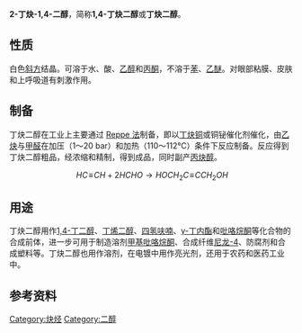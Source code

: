 {{chembox
| Name = 2-丁炔-1,4-二醇
| NameEn = 1,4-Butynediol
| Reference =<ref>[http://www.chemicalland21.com/industrialchem/solalc/1,4-BUTYNEDIOL.htm 1,4-Butynediol at chemicalland21.com]</ref>
| ImageFile = Butynediol.png
| ImageSize = 150px
| ImageName = 2-丁炔-1,4-二醇
| IUPACName = But-2-yne-1,4-diol
| OtherNames = 1,4-丁炔二醇<br />丁炔二醇<br />1,4-二羟基丁炔
|Section1={{Chembox Identifiers
| ChemSpiderID_Ref = {{chemspidercite|correct|chemspider}}
| ChEBI_Ref = {{ebicite|correct|EBI}}
| ChEBI = 16413
| ChemSpiderID = 7775
| KEGG_Ref = {{keggcite|correct|kegg}}
| KEGG = C02497
| InChI = 1/C4H6O2/c5-3-1-2-4-6/h5-6H,3-4H2
| InChIKey = DLDJFQGPPSQZKI-UHFFFAOYAT
| StdInChI_Ref = {{stdinchicite|correct|chemspider}}
| StdInChI = 1S/C4H6O2/c5-3-1-2-4-6/h5-6H,3-4H2
| StdInChIKey_Ref = {{stdinchicite|correct|chemspider}}
| StdInChIKey = DLDJFQGPPSQZKI-UHFFFAOYSA-N
| CASNo_Ref = {{cascite|correct|CAS}}
| CASNo = 110-65-6
| SMILES = OCC#CCO
  }}
|Section2 = {{Chembox Properties
|   Formula = C<sub>4</sub>H<sub>6</sub>O<sub>2</sub>
|   MolarMass = 86.09
|   Density = 1.2 g/cm³
|   Appearance = 无色固体
|   MeltingPt = 52-55 °C
|   BoilingPt = 238 °C
|   VaporPressure = ＜10 Pa (20 °C)<ref name="BGIA GESTIS">{{GESTIS|ZVG=29180|CAS=110-65-6|Datum=17.09.2007}}</ref>
|   Solubility = 3740 g·l<sup>−1</sup> (20 °C)<ref name="BGIA GESTIS" />
|   SolOther = 易溶于乙醇和丙酮<ref NAME="BGChemie">[http://www.bgchemie.de/files/95/ToxBew117-L.pdf Umfangreiche toxikologische Bewertung bei BG Chemie] {{webarchive|url=https://web.archive.org/web/20070927051347/http://www.bgchemie.de/files/95/ToxBew117-L.pdf |date=2007-09-27 }}</ref>
|   RefractIndex = 1.450 (20 °C)<ref name="zghg">中国化工产品大全 上卷，Da076 2-丁炔-1,4-二醇，页186</ref>
  }}
| Section7 = {{Chembox Hazards
|   EUClass = 有毒 ('''T''')<br />腐蚀性 ('''C''')
|   NFPA-H = 2
|   NFPA-F = 1
|   NFPA-R = 0
|   RPhrases = {{R21}}, {{R23/25}}, {{R34}}, {{R43}}, {{R48/22}}
|   SPhrases = {{S1/2}}, {{S25}}, {{S26}}, {{S36/37/39}}, {{S45}}, {{S46}}
|   LD50 = ～100 mg·kg<sup>−1</sup> (大鼠经口)<ref NAME="BGChemie" /> 
  }}
}}

'''2-丁炔-1,4-二醇'''，简称'''1,4-丁炔二醇'''或'''丁炔二醇'''。

==性质==
白色[[斜方|斜方]]结晶。可溶于水、酸、[[乙醇|乙醇]]和[[丙酮|丙酮]]，不溶于[[苯|苯]]、[[乙醚|乙醚]]。对眼部粘膜、皮肤和上呼吸道有刺激作用。

==制备==
丁炔二醇在工业上主要通过 [[Reppe法|Reppe 法]]制备，即以[[丁炔铜|丁炔铜]]或铜铋催化剂催化，由[[乙炔|乙炔]]与[[甲醛|甲醛]]在加压（1～20 bar）和加热（110～112°C）条件下反应制备。反应得到丁炔二醇粗品，经浓缩和精制，得到成品，同时副产[[丙炔醇|丙炔醇]]。
:<math>\ HC\! \equiv \! CH+2HCHO\rightarrow HOCH_2C\! \equiv \!CCH_2OH</math>

==用途==
丁炔二醇用作[[1,4-丁二醇|1,4-丁二醇]]、[[丁烯二醇|丁烯二醇]]、[[四氢呋喃|四氢呋喃]]、[[γ-丁内酯|γ-丁内酯]]和[[吡咯烷酮|吡咯烷酮]]等化合物的合成前体，进一步可用于制造溶剂[[甲基吡咯烷酮|甲基吡咯烷酮]]、合成纤维[[尼龙-4|尼龙-4]]、防腐剂和合成塑料等。丁炔二醇也用作溶剂，在电镀中用作亮光剂，还用于农药和医药工业中。

== 参考资料 ==
{{reflist}}

[[Category:炔烃|Category:炔烃]]
[[Category:二醇|Category:二醇]]